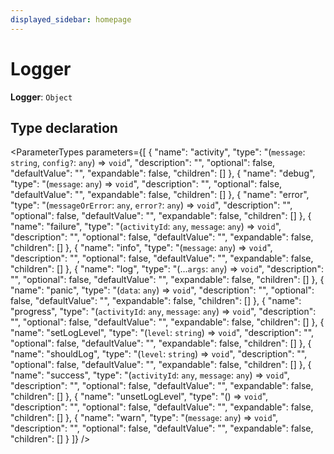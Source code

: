 ```yaml
---
displayed_sidebar: homepage
---
```



# Logger

 **Logger**: `Object`

## Type declaration

<ParameterTypes parameters={[
  {
    "name": "activity",
    "type": "(`message`: `string`, `config?`: `any`) => `void`",
    "description": "",
    "optional": false,
    "defaultValue": "",
    "expandable": false,
    "children": []
  },
  {
    "name": "debug",
    "type": "(`message`: `any`) => `void`",
    "description": "",
    "optional": false,
    "defaultValue": "",
    "expandable": false,
    "children": []
  },
  {
    "name": "error",
    "type": "(`messageOrError`: `any`, `error?`: `any`) => `void`",
    "description": "",
    "optional": false,
    "defaultValue": "",
    "expandable": false,
    "children": []
  },
  {
    "name": "failure",
    "type": "(`activityId`: `any`, `message`: `any`) => `void`",
    "description": "",
    "optional": false,
    "defaultValue": "",
    "expandable": false,
    "children": []
  },
  {
    "name": "info",
    "type": "(`message`: `any`) => `void`",
    "description": "",
    "optional": false,
    "defaultValue": "",
    "expandable": false,
    "children": []
  },
  {
    "name": "log",
    "type": "(...`args`: `any`) => `void`",
    "description": "",
    "optional": false,
    "defaultValue": "",
    "expandable": false,
    "children": []
  },
  {
    "name": "panic",
    "type": "(`data`: `any`) => `void`",
    "description": "",
    "optional": false,
    "defaultValue": "",
    "expandable": false,
    "children": []
  },
  {
    "name": "progress",
    "type": "(`activityId`: `any`, `message`: `any`) => `void`",
    "description": "",
    "optional": false,
    "defaultValue": "",
    "expandable": false,
    "children": []
  },
  {
    "name": "setLogLevel",
    "type": "(`level`: `string`) => `void`",
    "description": "",
    "optional": false,
    "defaultValue": "",
    "expandable": false,
    "children": []
  },
  {
    "name": "shouldLog",
    "type": "(`level`: `string`) => `void`",
    "description": "",
    "optional": false,
    "defaultValue": "",
    "expandable": false,
    "children": []
  },
  {
    "name": "success",
    "type": "(`activityId`: `any`, `message`: `any`) => `void`",
    "description": "",
    "optional": false,
    "defaultValue": "",
    "expandable": false,
    "children": []
  },
  {
    "name": "unsetLogLevel",
    "type": "() => `void`",
    "description": "",
    "optional": false,
    "defaultValue": "",
    "expandable": false,
    "children": []
  },
  {
    "name": "warn",
    "type": "(`message`: `any`) => `void`",
    "description": "",
    "optional": false,
    "defaultValue": "",
    "expandable": false,
    "children": []
  }
]} />
